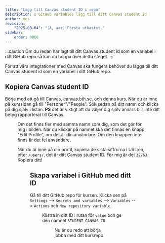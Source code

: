 ```yaml
---
title: "Lägg till Canvas student ID i repo" 
description: I GitHub variables lägg till ditt Canvas student id
author: mos
revision:
    "2025-08-04": "(A, aar) Första utkastet."
sidebar:
    order: 0060
---
```



:::caution
Om du redan har lagt till ditt Canvas student id som en variabel i ditt GiHub repo så kan du hoppa över detta steget.
:::

För att våra integrationer med Canvas ska fungera behöver du lägga till ditt Canvas student id som en variabel i ditt GiHub repo. 

## Kopiera Canvas student ID

Börja med att gå till Canvas, [canvas.bth.se](https://canvas.bth.se), och denna kurs. När du är inne på kurssidan gå till "Personer"/"People". Sök sedan på ditt namn och klicka på dig själv i listan. **PS** det är viktigt att du väljer dig själv annars blir inte ditt betyg rapporterat till Canvas.


<Figure 
    src={canvas1}
    caption="Hitta dig själv på Canvas"
/>

Om det finns fler med samma namn som dig, som det gör för mig i bilden. När du klickar på namnet ska det finnas en knapp, "Edit Profile", om det är din användare. Om den knappen inte finns är det fel användare.

När du är inne på din profil, kopiera de sista siffrorna i URL:en, efter `/users/`, det är ditt Canvas student ID. För mig är det `32763`. Kopiera ditt!


<Figure 
    src={canvas2}
    caption="Kopiera Canvas Student ID"
/>

## Skapa variabel i GitHub med ditt ID

Gå till ditt GitHub repo för kursen. Klicka sen på `Settings` --> `Secrets and variables` --> `Variables` --> `Actions` och `New repository variable`.


<Figure 
    src={canvas3}
    caption="Gå till New repository variable."
/>

Klistra in ditt ID i rutan för `value` och ge den namnet `STUDENT_CANVAS_ID`.


<Figure 
    src={canvas4}
    caption="Nu är du på rätt plats i filsystemet."
/>

Nu är du redo att börja jobba med ditt kursrepo.
